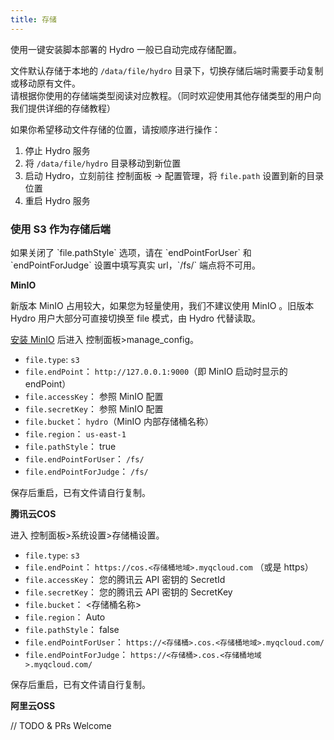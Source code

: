 ```yaml
---
title: 存储
---
```


<Callout>
使用一键安装脚本部署的 Hydro 一般已自动完成存储配置。  
</Callout>

文件默认存储于本地的 `/data/file/hydro` 目录下，切换存储后端时需要手动复制或移动原有文件。  
请根据你使用的存储端类型阅读对应教程。（同时欢迎使用其他存储类型的用户向我们提供详细的存储教程）

如果你希望移动文件存储的位置，请按顺序进行操作：

1. 停止 Hydro 服务
2. 将 `/data/file/hydro` 目录移动到新位置
3. 启动 Hydro，立刻前往 控制面板 -> 配置管理，将 `file.path` 设置到新的目录位置
4. 重启 Hydro 服务

### 使用 S3 作为存储后端

<Callout>
如果关闭了 `file.pathStyle` 选项，请在 `endPointForUser` 和 `endPointForJudge` 设置中填写真实 url，`/fs/` 端点将不可用。
</Callout>

**MinIO**

<Callout type="warn">
新版本 MinIO 占用较大，如果您为轻量使用，我们不建议使用 MinIO 。旧版本 Hydro 用户大部分可直接切换至 file 模式，由 Hydro 代替读取。
</Callout>

[安装 MinIO](https://min.io/) 后进入 控制面板>manage_config。

- `file.type`: `s3`
- `file.endPoint`： `http://127.0.0.1:9000`（即 MinIO 启动时显示的 endPoint）
- `file.accessKey`： 参照 MinIO 配置
- `file.secretKey`： 参照 MinIO 配置
- `file.bucket`： `hydro`（MinIO 内部存储桶名称）
- `file.region`： `us-east-1`
- `file.pathStyle`： true
- `file.endPointForUser`： `/fs/`
- `file.endPointForJudge`： `/fs/`

保存后重启，已有文件请自行复制。

**腾讯云COS**

进入 控制面板>系统设置>存储桶设置。

- `file.type`: `s3`
- `file.endPoint`： `https://cos.<存储桶地域>.myqcloud.com` （或是 https）
- `file.accessKey`： 您的腾讯云 API 密钥的 SecretId
- `file.secretKey`： 您的腾讯云 API 密钥的 SecretKey
- `file.bucket`： \<存储桶名称>
- `file.region`： Auto
- `file.pathStyle`： false
- `file.endPointForUser`： `https://<存储桶>.cos.<存储桶地域>.myqcloud.com/`
- `file.endPointForJudge`： `https://<存储桶>.cos.<存储桶地域>.myqcloud.com/`

保存后重启，已有文件请自行复制。

**阿里云OSS**

// TODO & PRs Welcome
